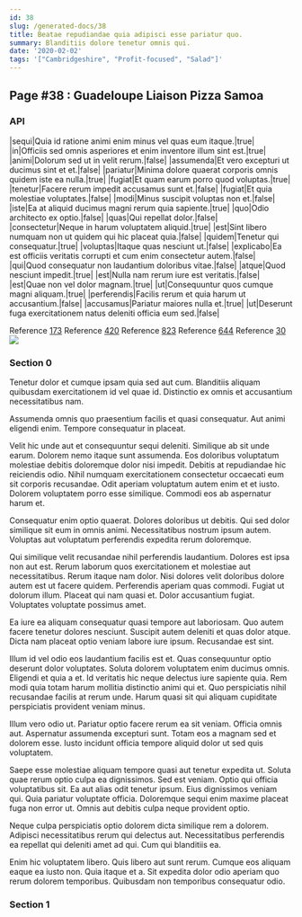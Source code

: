 ```yaml
---
id: 38
slug: /generated-docs/38
title: Beatae repudiandae quia adipisci esse pariatur quo.
summary: Blanditiis dolore tenetur omnis qui.
date: '2020-02-02'
tags: '["Cambridgeshire", "Profit-focused", "Salad"]'
---
```

## Page #38 : Guadeloupe Liaison Pizza Samoa
<Partial />

### API

|sequi|Quia id ratione animi enim minus vel quas eum itaque.|true|
|in|Officiis sed omnis asperiores et enim inventore illum sint est.|true|
|animi|Dolorum sed ut in velit rerum.|false|
|assumenda|Et vero excepturi ut ducimus sint et et.|false|
|pariatur|Minima dolore quaerat corporis omnis quidem iste ea nulla.|true|
|fugiat|Et quam earum porro quod voluptas.|true|
|tenetur|Facere rerum impedit accusamus sunt et.|false|
|fugiat|Et quia molestiae voluptates.|false|
|modi|Minus suscipit voluptas non et.|false|
|iste|Ea at aliquid ducimus magni rerum quia sapiente.|true|
|quo|Odio architecto ex optio.|false|
|quas|Qui repellat dolor.|false|
|consectetur|Neque in harum voluptatem aliquid.|true|
|est|Sint libero numquam non ut quidem qui hic placeat quia.|false|
|quidem|Tenetur qui consequatur.|true|
|voluptas|Itaque quas nesciunt ut.|false|
|explicabo|Ea est officiis veritatis corrupti et cum enim consectetur autem.|false|
|qui|Quod consequatur non laudantium doloribus vitae.|false|
|atque|Quod nesciunt impedit.|true|
|est|Nulla nam rerum iure est veritatis.|false|
|est|Quae non vel dolor magnam.|true|
|ut|Consequuntur quos cumque magni aliquam.|true|
|perferendis|Facilis rerum et quia harum ut accusantium.|false|
|accusamus|Pariatur maiores nulla et.|true|
|ut|Deserunt fuga exercitationem natus deleniti officia eum sed.|false|

Reference [173](/generated-docs/173)
Reference [420](/generated-docs/420)
Reference [823](/generated-docs/823)
Reference [644](/generated-docs/644)
Reference [30](/generated-docs/30)
![](/assets/cats-3.jpg)

### Section 0
Tenetur dolor et cumque ipsam quia sed aut cum. Blanditiis aliquam quibusdam exercitationem id vel quae id. Distinctio ex omnis et accusantium necessitatibus nam.
 Assumenda omnis quo praesentium facilis et quasi consequatur. Aut animi eligendi enim. Tempore consequatur in placeat.
 Velit hic unde aut et consequuntur sequi deleniti. Similique ab sit unde earum. Dolorem nemo itaque sunt assumenda. Eos doloribus voluptatum molestiae debitis doloremque dolor nisi impedit. Debitis at repudiandae hic reiciendis odio. Nihil numquam exercitationem consectetur occaecati eum sit corporis recusandae.
Odit aperiam voluptatum autem enim et et iusto. Dolorem voluptatem porro esse similique. Commodi eos ab aspernatur harum et.
 Consequatur enim optio quaerat. Dolores doloribus ut debitis. Qui sed dolor similique sit eum in omnis animi. Necessitatibus nostrum ipsum autem. Voluptas aut voluptatum perferendis expedita rerum doloremque.
 Qui similique velit recusandae nihil perferendis laudantium. Dolores est ipsa non aut est. Rerum laborum quos exercitationem et molestiae aut necessitatibus. Rerum itaque nam dolor. Nisi dolores velit doloribus dolore autem est ut facere quidem.
Perferendis aperiam quas commodi. Fugiat ut dolorum illum. Placeat qui nam quasi et. Dolor accusantium fugiat. Voluptates voluptate possimus amet.
 Ea iure ea aliquam consequatur quasi tempore aut laboriosam. Quo autem facere tenetur dolores nesciunt. Suscipit autem deleniti et quas dolor atque. Dicta nam placeat optio veniam labore iure ipsum. Recusandae est sint.
 Illum id vel odio eos laudantium facilis est et. Quas consequuntur optio deserunt dolor voluptates. Soluta dolorem voluptatem enim ducimus omnis. Eligendi et quia a et. Id veritatis hic neque delectus iure sapiente quia.
Rem modi quia totam harum mollitia distinctio animi qui et. Quo perspiciatis nihil recusandae facilis at rerum unde. Harum quasi sit qui aliquam cupiditate perspiciatis provident veniam minus.
 Illum vero odio ut. Pariatur optio facere rerum ea sit veniam. Officia omnis aut. Aspernatur assumenda excepturi sunt. Totam eos a magnam sed et dolorem esse. Iusto incidunt officia tempore aliquid dolor ut sed quis voluptatem.
 Saepe esse molestiae aliquam tempore quasi aut tenetur expedita ut. Soluta quae rerum optio culpa ea dignissimos. Sed est veniam.
Optio qui officia voluptatibus sit. Ea aut alias odit tenetur ipsum. Eius dignissimos veniam qui. Quia pariatur voluptate officia. Doloremque sequi enim maxime placeat fuga non error ut. Omnis aut debitis culpa neque provident optio.
 Neque culpa perspiciatis optio dolorem dicta similique rem a dolorem. Adipisci necessitatibus rerum qui delectus aut. Necessitatibus perferendis ea repellat qui deleniti amet ad qui. Cum qui blanditiis ea.
 Enim hic voluptatem libero. Quis libero aut sunt rerum. Cumque eos aliquam eaque ea iusto non. Quia itaque et a. Sit expedita dolor odio aperiam quo rerum dolorem temporibus. Quibusdam non temporibus consequatur odio.
### Section 1

